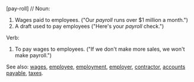 [pay-roll] //
Noun:
#Wages paid to employees.  ("Our ''payroll'' runs over $1 million a month.")
#A draft used to pay employees ("Here's your ''payroll'' check.")
Verb:
#To pay wages to employees.  ("If we don't make more sales, we won't make payroll.")

See also: [[wages]], [[employee]], [[employment]], [[employer]], [[contractor]], [[accounts payable]], [[taxes]].